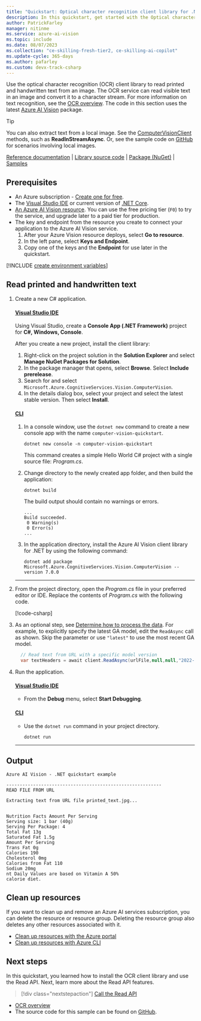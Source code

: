 ```yaml
---
title: "Quickstart: Optical character recognition client library for .NET"
description: In this quickstart, get started with the Optical character recognition client library for .NET.
author: PatrickFarley
manager: nitinme
ms.service: azure-ai-vision
ms.topic: include
ms.date: 08/07/2023
ms.collection: "ce-skilling-fresh-tier2, ce-skilling-ai-copilot"
ms.update-cycle: 365-days
ms.author: pafarley
ms.custom: devx-track-csharp
---
```

 
<a name="HOLTop"></a>

Use the optical character recognition (OCR) client library to read printed and handwritten text from an image. The OCR service can read visible text in an image and convert it to a character stream. For more information on text recognition, see the [OCR overview](../../overview-ocr.md). The code in this section uses the latest [Azure AI Vision](https://www.nuget.org/packages/Microsoft.Azure.CognitiveServices.Vision.ComputerVision/) package.

> [!TIP]
> You can also extract text from a local image. See the [ComputerVisionClient](/dotnet/api/microsoft.azure.cognitiveservices.vision.computervision.computervisionclient) methods, such as **ReadInStreamAsync**. Or, see the sample code on [GitHub](https://github.com/Azure-Samples/cognitive-services-quickstart-code/blob/master/dotnet/ComputerVision/ComputerVisionQuickstart.cs#162) for scenarios involving local images.

[Reference documentation](/dotnet/api/overview/azure/computer-vision) | [Library source code](https://github.com/Azure/azure-sdk-for-net/tree/master/sdk/cognitiveservices/Vision.ComputerVision) | [Package (NuGet)](https://www.nuget.org/packages/Microsoft.Azure.CognitiveServices.Vision.ComputerVision/) | [Samples](/samples/browse/?products=azure&terms=computer-vision)

## Prerequisites

- An Azure subscription - [Create one for free](https://azure.microsoft.com/free/cognitive-services/).
- The [Visual Studio IDE](https://visualstudio.microsoft.com/vs/) or current version of [.NET Core](https://dotnet.microsoft.com/download/dotnet-core).
- <a href="https://portal.azure.com/#create/Microsoft.CognitiveServicesComputerVision" title="create a Vision resource" target="_blank">An Azure AI Vision resource</a>. You can use the free pricing tier (`F0`) to try the service, and upgrade later to a paid tier for production.
- The key and endpoint from the resource you create to connect your application to the Azure AI Vision service.
  1. After your Azure Vision resource deploys, select **Go to resource**.
  1. In the left pane, select **Keys and Endpoint**.
  1. Copy one of the keys and the **Endpoint** for use later in the quickstart.

[!INCLUDE [create environment variables](../environment-variables.md)]

## Read printed and handwritten text

1. Create a new C# application.

    #### [Visual Studio IDE](#tab/visual-studio)

    Using Visual Studio, create a **Console App (.NET Framework)** project for **C#, Windows, Console**.

    After you create a new project, install the client library:

    1. Right-click on the project solution in the **Solution Explorer** and select **Manage NuGet Packages for Solution**.
    1. In the package manager that opens, select **Browse**. Select **Include prerelease**.
    1. Search for and select `Microsoft.Azure.CognitiveServices.Vision.ComputerVision`.
    1. In the details dialog box, select your project and select the latest stable version. Then select **Install**.

    #### [CLI](#tab/cli)

    1. In a console window, use the `dotnet new` command to create a new console app with the name `computer-vision-quickstart`.

       ```console
       dotnet new console -n computer-vision-quickstart
       ```

       This command creates a simple Hello World C# project with a single source file: *Program.cs*.

    1. Change directory to the newly created app folder, and then build the application:

       ```console
       dotnet build
       ```

       The build output should contain no warnings or errors.

       ```output
       ...
       Build succeeded.
        0 Warning(s)
        0 Error(s)
       ...
       ```

    1. In the application directory, install the Azure AI Vision client library for .NET by using the following command:

       ```console
       dotnet add package Microsoft.Azure.CognitiveServices.Vision.ComputerVision --version 7.0.0
       ```

    ---

1. From the project directory, open the *Program.cs* file in your preferred editor or IDE. Replace the contents of *Program.cs* with the following code.

   [!code-csharp[](~/cognitive-services-quickstart-code/dotnet/ComputerVision/ComputerVisionQuickstart-single.cs?name=snippet_single)]

1. As an optional step, see [Determine how to process the data](../../how-to/call-read-api.md#determine-how-to-process-the-data-optional). For example, to explicitly specify the latest GA model, edit the `ReadAsync` call as shown. Skip the parameter or use `"latest"` to use the most recent GA model.

   ```csharp
     // Read text from URL with a specific model version
     var textHeaders = await client.ReadAsync(urlFile,null,null,"2022-04-30");
   ```

1. Run the application.

   #### [Visual Studio IDE](#tab/visual-studio)

   - From the **Debug** menu, select **Start Debugging**.

   #### [CLI](#tab/cli)

   - Use the `dotnet run` command in your project directory.

     ```dotnet
     dotnet run
     ```

   ---

## Output

```output
Azure AI Vision - .NET quickstart example

----------------------------------------------------------
READ FILE FROM URL

Extracting text from URL file printed_text.jpg...


Nutrition Facts Amount Per Serving
Serving size: 1 bar (40g)
Serving Per Package: 4
Total Fat 13g
Saturated Fat 1.5g
Amount Per Serving
Trans Fat 0g
Calories 190
Cholesterol 0mg
Calories from Fat 110
Sodium 20mg
nt Daily Values are based on Vitamin A 50%
calorie diet.
```

## Clean up resources

If you want to clean up and remove an Azure AI services subscription, you can delete the resource or resource group. Deleting the resource group also deletes any other resources associated with it.

- [Clean up resources with the Azure portal](../../../multi-service-resource.md?pivots=azportal#clean-up-resources)
- [Clean up resources with Azure CLI](../../../multi-service-resource.md?pivots=azcli#clean-up-resources)

## Next steps

In this quickstart, you learned how to install the OCR client library and use the Read API. Next, learn more about the Read API features.

> [!div class="nextstepaction"]
>[Call the Read API](../../how-to/call-read-api.md)

- [OCR overview](../../overview-ocr.md)
- The source code for this sample can be found on [GitHub](https://github.com/Azure-Samples/cognitive-services-quickstart-code/blob/master/dotnet/ComputerVision/ComputerVisionQuickstart.cs).

